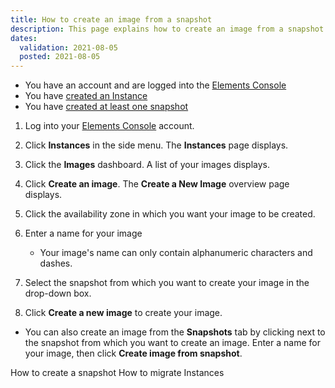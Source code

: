 ```yaml
---
title: How to create an image from a snapshot
description: This page explains how to create an image from a snapshot
dates:
  validation: 2021-08-05
  posted: 2021-08-05
---
```


<Message type="requirement">

  - You have an account and are logged into the [Elements Console](https://console.scaleway.com/)
  - You have [created an Instance](/compute/instances/how-to/create-an-instance/) 
  - You have [created at least one snapshot](/compute/instances/how-to/create-a-snapshot/)

</Message>


1. Log into your [Elements Console](https://console.scaleway.com/) account. 
2. Click **Instances** in the side menu. The **Instances** page displays. 

    <Lightbox src="scaleway_instances_overview.png" alt="" />

3. Click the **Images** dashboard. A list of your images displays. 

    <Lightbox src="scaleway_list_images.png" alt="" />

4. Click **Create an image**. The **Create a New Image** overview page displays. 

    <Lightbox src="scaleway_create_an_image.png" alt="" />

5. Click the availability zone in which you want your image to be created. 
6. Enter a name for your image 

    <Message type="note">

    - Your image's name can only contain alphanumeric characters and dashes.

    </Message>
     
7. Select the snapshot from which you want to create your image in the drop-down box. 
8. Click **Create a new image** to create your image. 

    <Lightbox src="scaleway_last_button.png" alt="" />


<Message type="tip">

- You can also create an image from the **Snapshots** tab by clicking <Icon name="more"/> next to the snapshot from which you want to create an image. Enter a name for your image, then click **Create image from snapshot**. 

<Lightbox src="scaleway_createimg_snapshot.png" alt="" />

</Message>



<Navigation title="See Also">
  <PreviousButton to="/compute/instances/how-to/create-a-snapshot/">How to create a snapshot</PreviousButton>
  <NextButton to="/compute/instances/how-to/migrate-instances/">How to migrate Instances</NextButton>
</Navigation>



